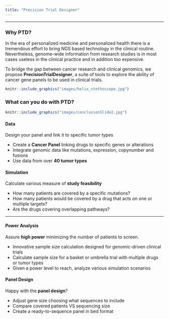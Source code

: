 ```yaml
---
title: "Precision Trial Designer"
---
```


------------------

<div class="row">
<div class="col-sm-9">

### Why PTD?

In the era of personalized medicine and personalized 
health there is a tremendous effort to bring NGS based 
technology in the clinical routine. Nevertheless, 
genome-wide information from research studies is in most 
cases useless in the clinical practice and in addition 
too expensive. 

To bridge the gap between cancer research 
and clinical genomics, we propose **PrecisionTrialDesigner**, 
a suite of tools to explore the ability of cancer gene panels 
to be used in clinical trials.

</div>
<div class="col-sm-3">

```r
knitr::include_graphics("images/helix_stethoscope.jpg")
```

</div>
</div>

### What can you do with PTD?

```r
knitr::include_graphics("images/conclusionSlide2.jpg")
```

<div class="row">
<div class="col-sm-6">

#### Data

Design your panel and link it to specific tumor types

* Create a **Cancer Panel** linking drugs to specific genes or alterations
* Integrate genomic data like mutations, expression, copynumber and fusions
* Use data from over **40 tumor types**

</div>
<div class="col-sm-6">

#### Simulation

Calculate various measure of **study feasibility**

* How many patients are covered by a specific mutations? 
* How many patients would be covered by a drug that acts on one or multiple targets?
* Are the drugs covering overlapping pathways?

</div>
</div>

-----------------------

<div class="row">
<div class="col-sm-6">

#### Power Analysis

Assure **high power** minimizing the number of 
patients to screen.

* Innovative sample size calculation designed for genomic-driven clinical trials
* Calculate sample size for a basket or umbrella trial with multiple drugs or tumor types
* Given a power level to reach, analyze various simulation scenarios

</div>
<div class="col-sm-6">

#### Panel Design

Happy with the **panel design**?

* Adjust gene size choosing what sequences to include
* Compare covered patients VS sequencing size
* Create a ready-to-sequence panel in bed format

</div>
</div>